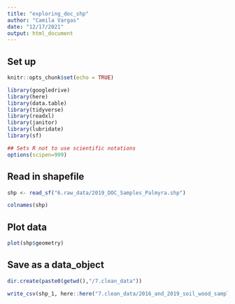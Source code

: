 ```yaml
---
title: "exploring_doc_shp"
author: "Camila Vargas"
date: "12/17/2021"
output: html_document
---
```


## Set up

```r
knitr::opts_chunk$set(echo = TRUE)

library(googledrive)
library(here)
library(data.table)
library(tidyverse)
library(readxl)
library(janitor)
library(lubridate)
library(sf)

## Sets R not to use scientific notations
options(scipen=999) 

```


## Read in shapefile
```r
shp <- read_sf("6.raw_data/2019_DOC_Samples_Palmyra.shp")

colnames(shp)

```

## Plot data
```r
plot(shp$geometry)
```



## Save as a data_object
```r

dir.create(paste0(getwd(),"/7.clean_data"))

write_csv(shp_1, here::here("7.clean_data/2016_and_2019_soil_wood_samples_loc.csv"))

```


